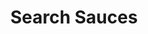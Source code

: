 ---
title: "Search Sauces"
openapi: "GET /search"
description: "This endpoint returns sauces similar to an image."
---